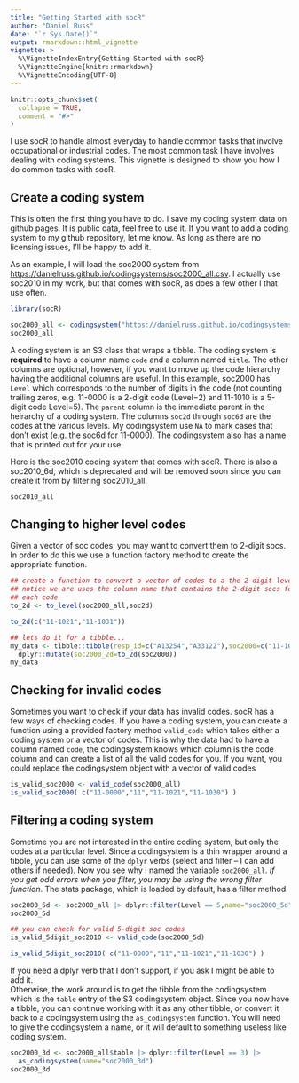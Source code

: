 ```yaml
---
title: "Getting Started with socR"
author: "Daniel Russ"
date: "`r Sys.Date()`"
output: rmarkdown::html_vignette
vignette: >
  %\VignetteIndexEntry{Getting Started with socR}
  %\VignetteEngine{knitr::rmarkdown}
  %\VignetteEncoding{UTF-8}
---
```


```r
knitr::opts_chunk$set(
  collapse = TRUE,
  comment = "#>"
)
```

I use socR to handle almost everyday to handle common tasks that involve occupational
or industrial codes.  The most common task I have involves dealing with coding systems. 
This vignette is designed to show you how I do common tasks with socR.

## Create a coding system
This is often the first thing you have to do.  I save my coding system data on github
pages.  It is public data, feel free to use it.  If you want to add a coding system to 
my github repository, let me know. As long as there are no licensing issues, I'll be
happy to add it.

As an example, I will load the soc2000 system from 
[https://danielruss.github.io/codingsystems/soc2000_all.csv](https://danielruss.github.io/codingsystems/soc2000_all.csv).  I actually use soc2010 
in my work, but that comes with socR, as does a few other I that use often.  

```r
library(socR)

soc2000_all <- codingsystem("https://danielruss.github.io/codingsystems/soc2000_all.csv",name="soc2000")
soc2000_all
```

A coding system is an S3 class that wraps a tibble.  The coding system is **required**
to have a column name `code` and a column named `title`. The other columns are optional,
however, if you want to move up the code hierarchy having the additional columns are
useful.  In this example, soc2000 has `Level` which corresponds to the number of digits
in the code (not counting trailing zeros, e.g. 11-0000 is a 2-digit code (Level=2)
and 11-1010 is a 5-digit code Level=5).  The `parent` column is the immediate parent
in the heirarchy of a coding system.  The columns `soc2d` through `soc6d` are the codes
at the various levels.  My codingsystem use `NA` to mark cases that don't exist 
(e.g. the soc6d for 11-0000). The codingsystem also has a name that is printed out
for your use.  

Here is the soc2010 coding system that comes with socR.  There is also a soc2010_6d, 
which is deprecated and will be removed soon since you can create it from by filtering
soc2010_all.
```r
soc2010_all
```


## Changing to higher level codes
Given a vector of soc codes, you may want to convert them to 2-digit socs.  In order 
to do this we use a function factory method to create the appropriate function.

```r
## create a function to convert a vector of codes to a the 2-digit level
## notice we are uses the column name that contains the 2-digit socs for
## each code
to_2d <- to_level(soc2000_all,soc2d)

to_2d(c("11-1021","11-1031"))

## lets do it for a tibble...
my_data <- tibble::tibble(resp_id=c("A13254","A33122"),soc2000=c("11-1021","11-1031")) |>
  dplyr::mutate(soc2000_2d=to_2d(soc2000))
my_data
```

## Checking for invalid codes

Sometimes you want to check if your data has invalid codes. socR has a few ways
of checking codes.  If you have a coding system, you can create a function using
a provided factory method `valid_code` which takes either a coding system or a
vector of codes.  This is why the data had to have a column named `code`, the codingsystem
knows which column is the code column and can create a list of all the valid codes for 
you.  If you want, you could replace the codingsystem object with a vector of valid codes

```r
is_valid_soc2000 <- valid_code(soc2000_all)
is_valid_soc2000( c("11-0000","11","11-1021","11-1030") )

```

## Filtering a coding system
Sometime you are not interested in the entire coding system, but only the codes
at a particular level. Since a codingsystem is a thin wrapper around a tibble, you can
use some of the `dplyr` verbs (select and filter -- I can add others if needed).  Now
you see why I named the variable `soc2000_all`.  *If you get odd errors when you filter,
you may be using the wrong filter function*.  The stats package, which is loaded by
default, has a filter method.  

```r
soc2000_5d <- soc2000_all |> dplyr::filter(Level == 5,name="soc2000_5d")
soc2000_5d

## you can check for valid 5-digit soc codes
is_valid_5digit_soc2010 <- valid_code(soc2000_5d)

is_valid_5digit_soc2010( c("11-0000","11","11-1021","11-1030") )
```

If you need a dplyr verb that I don't support, if you ask I might be able to add it.  
Otherwise, the work around is to get the tibble from the codingsystem which is the 
`table` entry of the S3 codingsystem object.  Since you now have a tibble, you can
continue working with it as any other tibble, or convert it back to a codingsystem using 
the `as_codingsystem` function.  You will need to give the codingsystem a name, or
it will default to something useless like coding system.

```r
soc2000_3d <- soc2000_all$table |> dplyr::filter(Level == 3) |>
  as_codingsystem(name="soc2000_3d")
soc2000_3d
```
